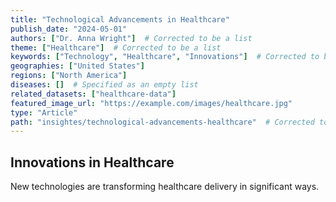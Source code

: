 ```yaml
---
title: "Technological Advancements in Healthcare"
publish_date: "2024-05-01"
authors: ["Dr. Anna Wright"]  # Corrected to be a list
theme: ["Healthcare"]  # Corrected to be a list
keywords: ["Technology", "Healthcare", "Innovations"]  # Corrected to be a list
geographies: ["United States"]
regions: ["North America"]
diseases: []  # Specified as an empty list
related_datasets: ["healthcare-data"]
featured_image_url: "https://example.com/images/healthcare.jpg"
type: "Article"
path: "insightes/technological-advancements-healthcare"  # Corrected to add required 'path' field
---
```


## Innovations in Healthcare
New technologies are transforming healthcare delivery in significant ways.
